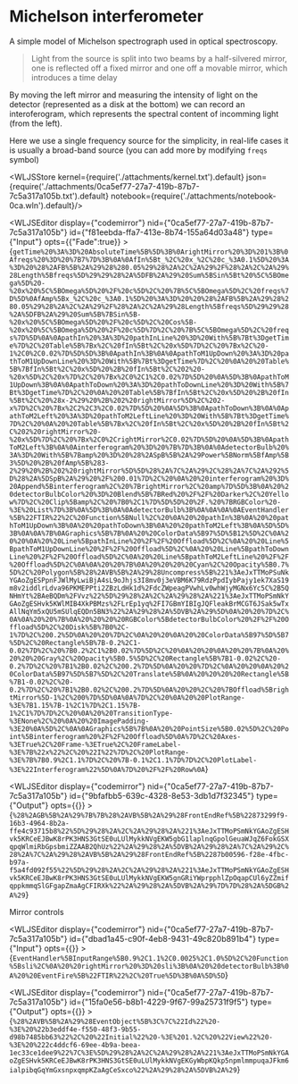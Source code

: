 # Michelson interferometer
A simple model of Michelson spectrograph used in optical spectroscopy. 

> Light from the source is split into two beams by a half-silvered mirror, one is reflected off a fixed mirror and one off a movable mirror, which introduces a time delay

By moving the left mirror and measuring the intensity of light on the detector (represented as a disk at the bottom) we can record an interoferogram, which represents the spectral content of incomming light (from the left). 

Here we use a single frequency source for the simplicity, in real-life cases it is usually a broad-band source (you can add more by modifying `freqs` symbol)




<WLJSStore kernel={require('./attachments/kernel.txt').default} json={require('./attachments/0ca5ef77-27a7-419b-87b7-7c5a317a105b.txt').default} notebook={require('./attachments/notebook-0ca.wln').default}/>




<WLJSEditor display={"codemirror"} nid={"0ca5ef77-27a7-419b-87b7-7c5a317a105b"} id={"f81eebda-ffa7-413e-8b74-155a64d03a48"} type={"Input"} opts={{"Fade":true}} >{`getTime%20%3A%3D%20AbsoluteTime%5B%5D%3B%0ArightMirror%20%3D%201%3B%0Afreqs%20%3D%20%7B7%7D%3B%0A%0AfIn%5Bt_%2C%20x_%2C%20c_%3A0.1%5D%20%3A%3D%20%28%2AFB%5B%2A%29%28%280.05%29%28%2A%2C%2A%29%2F%28%2A%2C%2A%29%28Length%5Bfreqs%5D%29%29%28%2A%5DFB%2A%29%20Sum%5BSin%5Bt%20%5C%5BOmega%5D%20-%20x%20%5C%5BOmega%5D%20%2F%20c%5D%2C%20%7B%5C%5BOmega%5D%2C%20freqs%7D%5D%0AfAmp%5Bx_%2C%20c_%3A0.1%5D%20%3A%3D%20%20%28%2AFB%5B%2A%29%28%280.05%29%28%2A%2C%2A%29%2F%28%2A%2C%2A%29%28Length%5Bfreqs%5D%29%29%28%2A%5DFB%2A%29%20Sum%5B%7BSin%5B-%20x%20%5C%5BOmega%5D%20%2F%20c%5D%2C%20Cos%5B-%20x%20%5C%5BOmega%5D%20%2F%20c%5D%7D%2C%20%7B%5C%5BOmega%5D%2C%20freqs%7D%5D%0A%0ApathIn%20%3A%3D%20pathInLine%20%3D%20With%5B%7Bt%3DgetTime%7D%2C%20Table%5B%7Bx%2C%20fIn%5Bt%2C%20x%5D%7D%2C%20%7Bx%2C%20-1%2C0%2C0.02%7D%5D%5D%3B%0ApathIn%3B%0A%0ApathToM1UpDown%20%3A%3D%20pathToM1UpDownLine%20%3D%20With%5B%7Bt%3DgetTime%7D%2C%20%0A%20%20Table%5B%7BfIn%5Bt%2C%20x%5D%20%2B%20fIn%5Bt%2C%202%20-%20x%5D%2C%20x%7D%2C%20%7Bx%2C0%2C1%2C0.02%7D%5D%20%0A%5D%3B%0ApathToM1UpDown%3B%0A%0ApathToDown%20%3A%3D%20pathToDownLine%20%3D%20With%5B%7Bt%3DgetTime%7D%2C%20%0A%20%20Table%5B%7BfIn%5Bt%2C%20x%5D%20%2B%20fIn%5Bt%2C%20%28x-2%29%20%2B%202%20rightMirror%5D%2C%202-x%7D%2C%20%7Bx%2C2%2C3%2C0.02%7D%5D%20%0A%5D%3B%0ApathToDown%3B%0A%0ApathToM2Left%20%3A%3D%20pathToM2LeftLine%20%3D%20With%5B%7Bt%3DgetTime%7D%2C%20%0A%20%20Table%5B%7Bx%2C%20fIn%5Bt%2C%20x%5D%20%2B%20fIn%5Bt%2C%202%20rightMirror%20-%20x%5D%7D%2C%20%7Bx%2C0%2CrightMirror%2C0.02%7D%5D%20%0A%5D%3B%0ApathToM2Left%3B%0A%0Ainterferogram%20%3D%20%7B%7D%3B%0A%0AdetectorBulb%20%3A%3D%20With%5B%7Bamp%20%3D%20%28%2ASpB%5B%2A%29Power%5BNorm%5BfAmp%5B3%5D%20%2B%20fAmp%5B%283-2%29%20%2B%202%20rightMirror%5D%5D%28%2A%7C%2A%29%2C%28%2A%7C%2A%292%5D%28%2A%5DSpB%2A%29%20%2F%200.01%7D%2C%20%0A%20%20interferogram%20%3D%20Append%5Binterferogram%2C%20%7BrightMirror%2C%20amp%7D%5D%3B%0A%20%20detectorBulbColor%20%3D%20Blend%5B%7BRed%20%2F%2F%20Darker%2C%20Yellow%7D%2C%20Clip%5Bamp%2C%20%7B0%2C1%7D%5D%5D%20%2F.%20%7BRGBColor%20-%3E%20List%7D%3B%0A%5D%3B%0A%0AdetectorBulb%3B%0A%0A%0A%0AEventHandler%5B%22FTIR%22%2C%20Function%5BNull%2C%20%0A%20%20pathIn%3B%0A%20%20pathToM1UpDown%3B%0A%20%20pathToDown%3B%0A%20%20pathToM2Left%3B%0A%5D%5D%3B%0A%0A%7B%0AGraphics%5B%7B%0A%20%20ColorData%5B97%5D%5B12%5D%2C%0A%20%20%0A%20%20Line%5BpathInLine%20%2F%2F%20Offload%5D%2C%0A%20%20Line%5BpathToM1UpDownLine%20%2F%2F%20Offload%5D%2C%0A%20%20Line%5BpathToDownLine%20%2F%2F%20Offload%5D%2C%0A%20%20Line%5BpathToM2LeftLine%20%2F%2F%20Offload%5D%2C%0A%0A%20%20%7B%0A%20%20%20%20Cyan%2C%20Opacity%5B0.7%5D%2C%20Polygon%5B%28%2AVB%5B%2A%29%28Uncompress%5B%221%3AeJxTTMoPSuNkYGAoZgESPpnFJWlMyLwiBjA4sL9oJhjs3I8mv0j3eVBM6K79RdzPpdIybPajy1ek7XaS19m8v2iddlrLdva96PKMEPPti2ZBzLdHk1d%2FdcZWpeagPVwhLv0whWjyMGNx6Yc5C%2B5QNHmYt%2BAeBQDm%2FVvz%22%5D%29%28%2A%2C%2A%29%28%2A%221%3AeJxTTMoPSmNkYGAoZgESHvk5KWlMIB4XkPBMzs%2FLrEp1yq%2FI7GBmYIBIgJQFleakBrMCGT6JSak5wTxAllNqYm5xQU5mSUlqEQDn5BN3%22%2A%29%28%2A%5DVB%2A%29%5D%0A%20%20%7D%2C%0A%0A%20%20%7B%0A%20%20%20%20RGBColor%5BdetectorBulbColor%20%2F%2F%20Offload%5D%2C%20Disk%5B%7B0%2C-1%7D%2C%200.2%5D%0A%20%20%7D%2C%0A%20%20%0A%20%20ColorData%5B97%5D%5B7%5D%2C%20Rectangle%5B%7B-0.2%2C1-0.02%7D%2C%20%7B0.2%2C1%2B0.02%7D%5D%2C%20%0A%20%20%0A%20%20%7B%0A%20%20%20%20Gray%2C%20Opacity%5B0.5%5D%2C%20Rectangle%5B%7B1-0.02%2C%20-0.2%7D%2C%20%7B1%2B0.02%2C%200.2%7D%5D%0A%20%20%7D%2C%0A%20%20%0A%20%20ColorData%5B97%5D%5B7%5D%2C%20Translate%5B%0A%20%20%20%20Rectangle%5B%7B1-0.02%2C%20-0.2%7D%2C%20%7B1%2B0.02%2C%200.2%7D%5D%0A%20%20%2C%20%7BOffload%5BrightMirror%5D-1%2C%200%7D%5D%0A%0A%7D%2C%20%0A%20%20PlotRange-%3E%7B1.15%7B-1%2C1%7D%2C1.15%7B-1%2C1%7D%7D%2C%20%0A%20%20TransitionType-%3ENone%2C%20%0A%20%20ImagePadding-%3E20%0A%5D%2C%0A%0AGraphics%5B%7B%0A%20%20PointSize%5B0.02%5D%2C%20Point%5Binterferogram%20%2F%2F%20Offload%5D%0A%7D%2C%20Axes-%3ETrue%2C%20Frame-%3ETrue%2C%20FrameLabel-%3E%7B%22x%22%2C%20%22I%22%7D%2C%20PlotRange-%3E%7B%7B0.9%2C1.1%7D%2C%20%7B-0.1%2C1.1%7D%7D%2C%20PlotLabel-%3E%22Interferogram%22%5D%0A%7D%20%2F%2F%20Row%0A`}</WLJSEditor>

<WLJSEditor display={"codemirror"} nid={"0ca5ef77-27a7-419b-87b7-7c5a317a105b"} id={"9bfafbb5-639c-4328-8e53-3db1d7f32345"} type={"Output"} opts={{}} >{`%28%2AGB%5B%2A%29%7B%7B%28%2AVB%5B%2A%29%28FrontEndRef%5B%22873299f9-16b3-4964-8b2a-ffe4c93715b8%22%5D%29%28%2A%2C%2A%29%28%2A%221%3AeJxTTMoPSmNkYGAoZgESHvk5KRCeEJBwK8rPK3HNS3GtSE0uLUlMykkNVgEKW5gbG1laplnqGpolGeuaWJqZ6FokGSXqpqWlmiRbGpsbmiZZAAB2QhUz%22%2A%29%28%2A%5DVB%2A%29%28%2A%7C%2A%29%2C%28%2A%7C%2A%29%28%2AVB%5B%2A%29%28FrontEndRef%5B%2287b00596-f28e-4fbc-b97a-f5a4fd092f55%22%5D%29%28%2A%2C%2A%29%28%2A%221%3AeJxTTMoPSmNkYGAoZgESHvk5KRCeEJBwK8rPK3HNS3GtSE0uLUlMykkNVgEKW5gnGRiYWprpphlZpOqapCUl6yZZmifqppkmmqSlGFgapZmaAgCFIRXk%22%2A%29%28%2A%5DVB%2A%29%7D%7D%28%2A%5DGB%2A%29`}</WLJSEditor>

Mirror controls

<WLJSEditor display={"codemirror"} nid={"0ca5ef77-27a7-419b-87b7-7c5a317a105b"} id={"dbad1a45-c90f-4eb8-9431-49c820b891b4"} type={"Input"} opts={{}} >{`EventHandler%5BInputRange%5B0.9%2C1.1%2C0.0025%2C1.0%5D%2C%20Function%5Bsli%2C%0A%20%20rightMirror%20%3D%20sli%3B%0A%20%20detectorBulb%3B%0A%20%20EventFire%5B%22FTIR%22%2C%20True%5D%3B%0A%5D%5D`}</WLJSEditor>

<WLJSEditor display={"codemirror"} nid={"0ca5ef77-27a7-419b-87b7-7c5a317a105b"} id={"15fa0e56-b8b1-4229-9f67-99a25731f9f5"} type={"Output"} opts={{}} >{`%28%2AVB%5B%2A%29%28EventObject%5B%3C%7C%22Id%22%20-%3E%20%22b3eddf4e-f550-48f3-9b55-d98b7485bb63%22%2C%20%22Initial%22%20-%3E%201.%2C%20%22View%22%20-%3E%20%222c4ddcf6-69ee-4b9a-beea-1ec33ce1dee9%22%7C%3E%5D%29%28%2A%2C%2A%29%28%2A%221%3AeJxTTMoPSmNkYGAoZgESHvk5KRCeEJBwK8rPK3HNS3GtSE0uLUlMykkNVgEKGyWbpKQkp5npmlmmpuqaJFkm6ialpibqGqYmGxsnpxqmpKZaAgCeSxco%22%2A%29%28%2A%5DVB%2A%29`}</WLJSEditor>